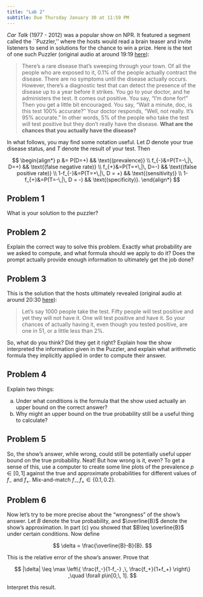 ```yaml
---
title: "Lab 2"
subtitle: Due Thursday January 30 at 11:59 PM
---
```


*Car Talk* (1977 - 2012) was a popular show on NPR. It featured a segment called the \`\`Puzzler,'' where the hosts would read a brain teaser and invite listeners to send in solutions for the chance to win a prize. Here is the text of one such Puzzler (original audio at around 19:19 [here](https://www.npr.org/2015/07/11/422108689/-1528-forget-the-car-find-a-convent)):

> There's a rare disease that's sweeping through your town. Of all the people who are exposed to it, 0.1% of the people actually contract the disease. There are no symptoms until the disease actually occurs. However, there's a diagnostic test that can detect the presence of the disease up to a year before it strikes. You go to your doctor, and he administers the test. It comes out positive. You say, "I'm done for!" Then you get a little bit encouraged. You say, "Wait a minute, doc, is this test 100% accurate?" Your doctor responds, "Well, not really. It's 95% accurate." In other words, 5% of the people who take the test will test positive but they don't really have the disease. **What are the chances that you actually have the disease?**

In what follows, you may find some notation useful. Let $D$ denote your true disease status, and $T$ denote the result of your test. Then

$$
\begin{align*}
    p &= P(D=+) && \text{(prevalence)}
    \\
    f_{-}&=P(T=-\,|\, D=+) && \text{(false negative rate)}
    \\
    f_{+}&=P(T=+\,|\, D=-) && \text{(false positive rate)}
    \\
    1-f_{-}&=P(T=+\,|\, D = +) && \text{(sensitivity)}
    \\
    1-f_{+}&=P(T=-\,|\, D = -) && \text{(specificity)}.
\end{align*}
$$

## Problem 1

What is your solution to the puzzler?

## Problem 2

Explain the correct way to solve this problem. Exactly what probability are we asked to compute, and what formula should we apply to do it? Does the prompt actually provide enough information to ultimately get the job done?

## Problem 3

This is the solution that the hosts ultimately revealed (original audio at around 20:30 [here](https://www.npr.org/2015/07/11/422108689/-1528-forget-the-car-find-a-convent)):

> Let's say 1000 people take the test. Fifty people will test positive and yet they will not have it. One will test positive and have it. So your chances of actually having it, even though you tested positive, are one in 51, or a little less than 2%.

So, what do you think? Did they get it right? Explain how the show interpreted the information given in the Puzzler, and explain what arithmetic formula they implicitly applied in order to compute their answer.

## Problem 4

Explain two things:

a.  Under what conditions is the formula that the show used actually an upper bound on the correct answer?
b.  Why might an upper bound on the true probability still be a useful thing to calculate?

## Problem 5

So, the show's answer, while wrong, could still be potentially useful upper bound on the true probability. Neat! But how wrong is it, even? To get a sense of this, use a computer to create some line plots of the prevalence $p\in[0,\, 1]$ against the true and approximate probabilities for different values of $f_-$ and $f_+$. Mix-and-match $f_-,\, f_+\in\{0.1,\, 0.2\}$.

## Problem 6

Now let's try to be more precise about the "wrongness" of the show's answer. Let $B$ denote the true probability, and $\overline{B}$ denote the show's approximation. In part (c) you showed that $B\leq \overline{B}$ under certain conditions. Now define

$$
\delta = \frac{\overline{B}-B}{B}.
$$

This is the relative error of the show's answer. Prove that

$$
|\delta|
\leq 
\max 
\left\{
\frac{f_-}{1-f_-} 
,\, 
\frac{f_+}{1+f_+}
\right\}
,\quad \forall p\in[0,\, 1].
$$

Interpret this result.

